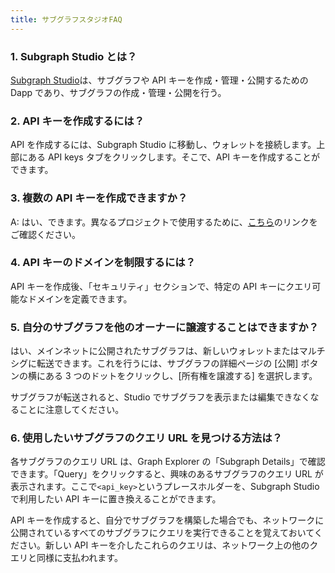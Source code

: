 ```yaml
---
title: サブグラフスタジオFAQ
---
```


### 1. Subgraph Studio とは？

[Subgraph Studio](https://thegraph.com/studio/)は、サブグラフや API キーを作成・管理・公開するための Dapp であり、サブグラフの作成・管理・公開を行う。

### 2. API キーを作成するには？

API を作成するには、Subgraph Studio に移動し、ウォレットを接続します。上部にある API keys タブをクリックします。そこで、API キーを作成することができます。

### 3. 複数の API キーを作成できますか？

A: はい、できます。異なるプロジェクトで使用するために、[こちら](https://thegraph.com/studio/apikeys/)のリンクをご確認ください。

### 4. API キーのドメインを制限するには？

API キーを作成後、「セキュリティ」セクションで、特定の API キーにクエリ可能なドメインを定義できます。

### 5. 自分のサブグラフを他のオーナーに譲渡することはできますか？

はい、メインネットに公開されたサブグラフは、新しいウォレットまたはマルチシグに転送できます。これを行うには、サブグラフの詳細ページの [公開] ボタンの横にある 3 つのドットをクリックし、[所有権を譲渡する] を選択します。

サブグラフが転送されると、Studio でサブグラフを表示または編集できなくなることに注意してください。

### 6. 使用したいサブグラフのクエリ URL を見つける方法は？

各サブグラフのクエリ URL は、Graph Explorer の「Subgraph Details」で確認できます。「Query」をクリックすると、興味のあるサブグラフのクエリ URL が表示されます。ここで`<api_key>`というプレースホルダーを、Subgraph Studio で利用したい API キーに置き換えることができます。

API キーを作成すると、自分でサブグラフを構築した場合でも、ネットワークに公開されているすべてのサブグラフにクエリを実行できることを覚えておいてください。新しい API キーを介したこれらのクエリは、ネットワーク上の他のクエリと同様に支払われます。
